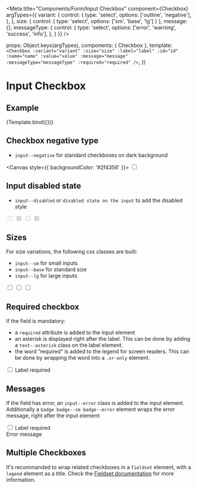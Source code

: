 
<Meta
  title="Components/Form/Input Checkbox"
  component={Checkbox}
  argTypes={{
    variant: {
      control: {
        type: 'select',
        options: ['outline', 'negative'],
      },
    },
    size: { control: { type: 'select', options: ['sm', 'base', 'lg'] } },
    message: {},
    messageType: {
      control: {
        type: 'select',
        options: ['error', 'warning', 'success', 'info'],
      },
    }
  }}
/>

  props: Object.keys(argTypes),
  components: { Checkbox },
  template: `
    <Checkbox
      :variant="variant"
      :size="size"
      :label="label"
      :id="id"
      :name="name"
      :value="value"
      :message="message"
      :messageType="messageType"
      :required="required"
    />
  `,
})

# Input Checkbox

## Example

<Canvas>
  <Story
    name="Example"
    args={{
      variant: 'outline',
      size: 'base',
      label: 'Label',
      name: 'checkbox-name',
      id:'checkbox-id'
    }}
  >
    {Template.bind({})}
  </Story>
</Canvas>

<ArgsTable story="Example" />

## Checkbox negative type

- `input--negative` for standard checkboxes on dark background

<Canvas style={{ backgroundColor: '#2f4356' }}>
  <input type="checkbox" class="input--negative input--base" />
</Canvas>

## Input disabled state

- `input--disabled` or `disabled state on the input` to add the disabled style

<Canvas>
  <input type="checkbox" class="input--outline input--base" disabled />
  <input type="checkbox" class="input--outline input--base" disabled checked />
  <input type="checkbox" class="input--negative input--base" disabled />
  <input type="checkbox" class="input--negative input--base" disabled checked />
</Canvas>

## Sizes

For size variations, the following css classes are built:

- `input--sm` for small inputs
- `input--base` for standard size
- `input--lg` for large inputs

<Canvas>
  <input type="checkbox" class="input--outline input--sm" value="input--sm" />
  <input
    type="checkbox"
    class="input--outline input--base"
    value="input--base"
  />
  <input type="checkbox" class="input--outline input--lg" value="input--lg" />
</Canvas>


## Required checkbox

If the field is mandatory:
- a `required` attribute is added to the input element
- an asterisk is displayed right after the label. This can be done by adding a `text--asterisk` class on the label element.
- the word “required“ is added to the legend for screen readers. This can be done by wrapping the word into a `.sr-only` element.

<Canvas>
<div class="form__group__checkbox">
  <input
    type="checkbox"
    id="checkbox-id1"
    name="checkbox-name"
    required="required"
    class="input input--outline input--base"
    value=""
  />
  <label for="checkbox-id1" class="text--base text--asterisk">
    Label <span class="sr-only">required</span>
  </label>
</div>
</Canvas>

## Messages

If the field has error, an `input--error` class is added to the input element. Additionally
a `badge badge--sm badge--error` element wraps the error message, right after the input element:

<Canvas>
<div class="form__group__checkbox">
  <input
    type="checkbox"
    id="checkbox-id2"
    name="checkbox-name"
    required="required"
    class="input input--outline input--base input--error"
    value=""
  />
  <label for="checkbox-id2" class="text--base text--asterisk">
    Label <span class="sr-only">required</span>
  </label>
  <div class="badge badge--sm badge--error">Error message</div>
</div>
</Canvas>


## Multiple Checkboxes
It's recommanded to wrap related checkboxes in a `fieldset` element, with a `legend` element as a title.
Check the [Fieldset documentation](/docs/components-form-fieldset--example-radio) for more information.
